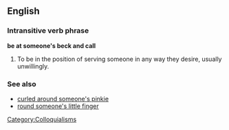==English==
===Intransitive verb phrase===
'''be at someone's beck and call'''

#To be in the position of serving someone in any way they desire, usually unwillingly.

===See also===
*[[curled around someone's pinkie]]
*[[round someone's little finger]]

[[Category:Colloquialisms]]